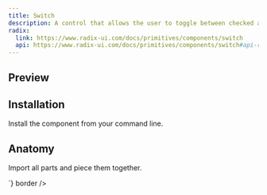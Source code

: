 ```yaml
---
title: Switch
description: A control that allows the user to toggle between checked and not checked.
radix:
  link: https://www.radix-ui.com/docs/primitives/components/switch
  api: https://www.radix-ui.com/docs/primitives/components/switch#api-reference
---
```


## Preview

<Preview>
  <Flex
    style={{
      flexDirection: "column",
      alignItems: "center",
      gap: "8px",
    }}
  >
    <Switch />
  </Flex>
</Preview>


## Installation

Install the component from your command line.

<LiveProvider>
    <LiveEditor code={`npm install @raystack/ui`} border/>
</LiveProvider>


## Anatomy
Import all parts and piece them together.

<LiveProvider>
    <LiveEditor code={`

<Switch />
`} border />
</LiveProvider>
